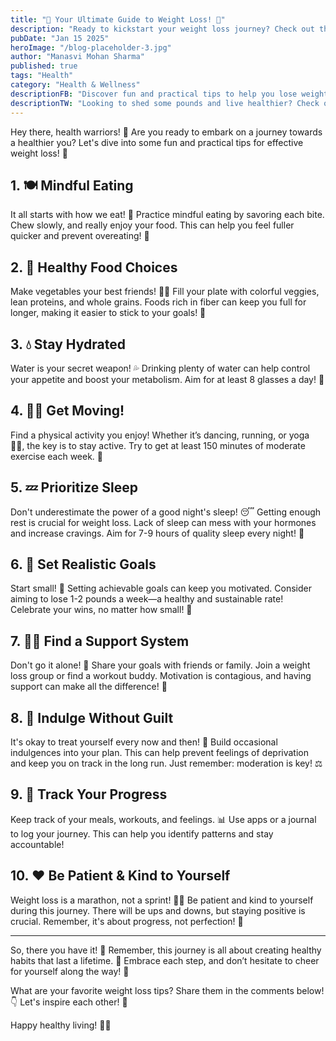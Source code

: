 ```yaml
---
title: "🌟 Your Ultimate Guide to Weight Loss! 🌟"
description: "Ready to kickstart your weight loss journey? Check out these fun and practical tips for mindful eating, healthy food choices, staying hydrated, prioritizing sleep, and more. Embrace a healthier lifestyle and achieve your goals with these simple and effective steps!"
pubDate: "Jan 15 2025"
heroImage: "/blog-placeholder-3.jpg"
author: "Manasvi Mohan Sharma"
published: true
tags: "Health"
category: "Health & Wellness"
descriptionFB: "Discover fun and practical tips to help you lose weight and stay healthy! From mindful eating and healthy food choices to staying hydrated and getting enough sleep, these tips will guide you towards a sustainable, healthier lifestyle. Start your journey today!"
descriptionTW: "Looking to shed some pounds and live healthier? Check out these practical weight loss tips—mindful eating, hydration, exercise, and more. Embrace a balanced lifestyle for long-term success!"
---
```


Hey there, health warriors! 💪 Are you ready to embark on a journey towards a healthier you? Let's dive into some fun and practical tips for effective weight loss! 🚀

## 1. 🍽️ Mindful Eating

It all starts with how we eat! 🥗 Practice mindful eating by savoring each bite. Chew slowly, and really enjoy your food. This can help you feel fuller quicker and prevent overeating! 🧐

## 2. 🥦 Healthy Food Choices

Make vegetables your best friends! 🌽🥕 Fill your plate with colorful veggies, lean proteins, and whole grains. Foods rich in fiber can keep you full for longer, making it easier to stick to your goals! 🌈 

## 3. 💧 Stay Hydrated

Water is your secret weapon! 💦 Drinking plenty of water can help control your appetite and boost your metabolism. Aim for at least 8 glasses a day! 🥤 

## 4. 🏃‍♀️ Get Moving!

Find a physical activity you enjoy! Whether it’s dancing, running, or yoga 🧘‍♂️, the key is to stay active. Try to get at least 150 minutes of moderate exercise each week. 🕺 

## 5. 💤 Prioritize Sleep

Don't underestimate the power of a good night's sleep! 😴 Getting enough rest is crucial for weight loss. Lack of sleep can mess with your hormones and increase cravings. Aim for 7-9 hours of quality sleep every night! 🌙

## 6. 📅 Set Realistic Goals

Start small! 🎯 Setting achievable goals can keep you motivated. Consider aiming to lose 1-2 pounds a week—a healthy and sustainable rate! Celebrate your wins, no matter how small! 🎊

## 7. 👯‍♀️ Find a Support System

Don't go it alone! 🤗 Share your goals with friends or family. Join a weight loss group or find a workout buddy. Motivation is contagious, and having support can make all the difference! 🙌 

## 8. 🍫 Indulge Without Guilt

It's okay to treat yourself every now and then! 🎉 Build occasional indulgences into your plan. This can help prevent feelings of deprivation and keep you on track in the long run. Just remember: moderation is key! ⚖️

## 9. 📱 Track Your Progress

Keep track of your meals, workouts, and feelings. 📊 Use apps or a journal to log your journey. This can help you identify patterns and stay accountable! 

## 10. ❤️ Be Patient & Kind to Yourself

Weight loss is a marathon, not a sprint! 🏃‍♂️ Be patient and kind to yourself during this journey. There will be ups and downs, but staying positive is crucial. Remember, it's about progress, not perfection! 🌈 

---

So, there you have it! 🎉 Remember, this journey is all about creating healthy habits that last a lifetime. 🌟 Embrace each step, and don’t hesitate to cheer for yourself along the way! 🎉 

What are your favorite weight loss tips? Share them in the comments below! 👇 Let's inspire each other! 💖 

Happy healthy living! 🌼🥳